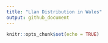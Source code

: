 ```yaml
---
title: "Llan Distribution in Wales"
output: github_document
---
```


```r
knitr::opts_chunk$set(echo = TRUE)
```


